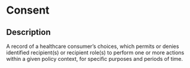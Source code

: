 # Consent
 ## Description 
 A record of a healthcare consumer’s  choices, which permits or denies identified recipient(s) or recipient role(s) to perform one or more actions within a given policy context, for specific purposes and periods of time.